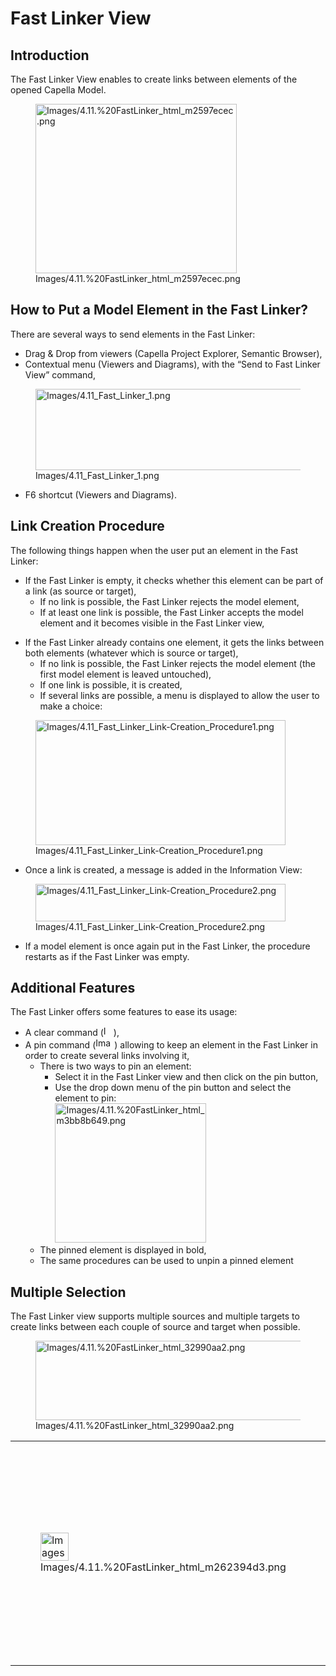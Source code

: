             
= Fast Linker View =
 
== Introduction ==
 
The Fast Linker View enables to create links between elements of the opened Capella Model.

 
[[Image:Images/4.11.%20FastLinker_html_m2597ecec.png|322x271px]]

 
== How to Put a Model Element in the Fast Linker? ==
 
There are several ways to send elements in the Fast Linker:

 
* Drag &amp; Drop from viewers (Capella Project Explorer, 	Semantic Browser),
* Contextual menu (Viewers and Diagrams), with the &ldquo;Send to Fast 	Linker View&rdquo; command,
 
[[Image:Images/4.11_Fast_Linker_1.png|450x130px]]

 
* F6 shortcut (Viewers and Diagrams).
 
== Link Creation Procedure ==
 
The following things happen when the user put an element in the Fast Linker:

 
* If the Fast Linker is empty, it checks whether this element can be 	part of a link (as source or target),
** If no link is possible, the Fast Linker rejects the model element,
** If at least one link is possible, the Fast Linker accepts the model 		element and it becomes visible in the Fast Linker view,

* If the Fast Linker already contains one element, it gets the links 	between both elements (whatever which is source or target),
** If no link is possible, the Fast Linker rejects the model element 		(the first model element is leaved untouched),
** If one link is possible, it is created,
** If several links are possible, a menu is displayed to allow the 		user to make a choice:

 
[[Image:Images/4.11_Fast_Linker_Link-Creation_Procedure1.png|400x200px]]

 
* Once a link is created, a message is added in the Information View:
 
[[Image:Images/4.11_Fast_Linker_Link-Creation_Procedure2.png|400x60px]]

 
* If a model element is once again put in the Fast Linker, the 	procedure restarts as if the Fast Linker was empty.
 
== Additional Features ==
 
The Fast Linker offers some features to ease its usage:

 
* A clear command ([[Image:Images/4.11.%20FastLinker_html_m46b0819d.png|16x16px]]),
* A pin command ([[Image:Images/4.11.%20FastLinker_html_m6358d111.png|30x17px]]) 	allowing to keep an element in the Fast Linker in order to create 	several links involving it,
** There is two ways to pin an element:
*** Select it in the Fast Linker view and then click on the pin button,
*** Use the drop down menu of the pin button and select the element to pin:<br>[[Image:Images/4.11.%20FastLinker_html_m3bb8b649.png|242x223px]]<br>
** The pinned element is displayed in bold,
** The same procedures can be used to unpin a pinned element

  
== Multiple Selection ==
 
The Fast Linker view supports multiple sources and multiple targets to create links between each couple of source and target when possible.

 
[[Image:Images/4.11.%20FastLinker_html_32990aa2.png|627x127px]]

         
{| border="1"
|-
| 
[[Image:Images/4.11.%20FastLinker_html_m262394d3.png|45x45px]]

 
| 
* This feature 					is not yet implemented for every link but works 					with classes associations and generalizations.
* Note 					that multiple sources can have only one target for a 					generalization link.
 
|}  
<br>
<br>

   